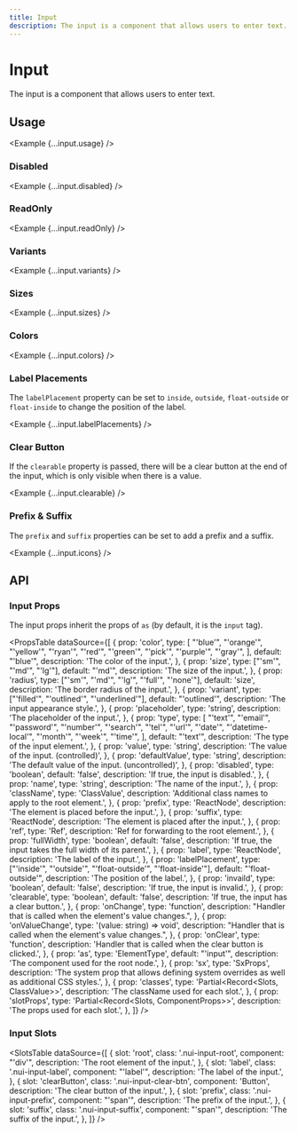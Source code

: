 ```yaml
---
title: Input
description: The input is a component that allows users to enter text.
---
```



# Input

The input is a component that allows users to enter text.

<ComponentLinks component='input' />

## Usage

<Example {...input.usage} />

### Disabled

<Example {...input.disabled} />

### ReadOnly

<Example {...input.readOnly} />

### Variants

<Example {...input.variants} />

### Sizes

<Example {...input.sizes} />

### Colors

<Example {...input.colors} />

### Label Placements

The `labelPlacement` property can be set to `inside`, `outside`, `float-outside` or `float-inside` to change the position of the label.

<Example {...input.labelPlacements} />

### Clear Button

If the `clearable` property is passed, there will be a clear button at the end of the input, which is only visible when there is a value.

<Example {...input.clearable} />

### Prefix & Suffix

The `prefix` and `suffix` properties can be set to add a prefix and a suffix.

<Example {...input.icons} />

## API

### Input Props

The input props inherit the props of `as` (by default, it is the `input` tag).

<PropsTable
  dataSource={[
    {
      prop: 'color',
      type: [
        "'blue'",
        "'orange'",
        "'yellow'",
        "'ryan'",
        "'red'",
        "'green'",
        "'pick'",
        "'purple'",
        "'gray'",
      ],
      default: "'blue'",
      description: 'The color of the input.',
    },
    {
      prop: 'size',
      type: ["'sm'", "'md'", "'lg'"],
      default: "'md'",
      description: 'The size of the input.',
    },
    {
      prop: 'radius',
      type: ["'sm'", "'md'", "'lg'", "'full'", "'none'"],
      default: 'size',
      description: 'The border radius of the input.',
    },
    {
      prop: 'variant',
      type: ["'filled'", "'outlined'", "'underlined'"],
      default: "'outlined'",
      description: 'The input appearance style.',
    },
    {
      prop: 'placeholder',
      type: 'string',
      description: 'The placeholder of the input.',
    },
    {
      prop: 'type',
      type: [
        "'text'",
        "'email'",
        "'password'",
        "'number'",
        "'search'",
        "'tel'",
        "'url'",
        "'date'",
        "'datetime-local'",
        "'month'",
        "'week'",
        "'time'",
      ],
      default: "'text'",
      description: 'The type of the input element.',
    },
    {
      prop: 'value',
      type: 'string',
      description: 'The value of the input. (controlled)',
    },
    {
      prop: 'defaultValue',
      type: 'string',
      description: 'The default value of the input. (uncontrolled)',
    },
    {
      prop: 'disabled',
      type: 'boolean',
      default: 'false',
      description: 'If true, the input is disabled.',
    },
    {
      prop: 'name',
      type: 'string',
      description: 'The name of the input.',
    },
    {
      prop: 'className',
      type: 'ClassValue',
      description: 'Additional class names to apply to the root element.',
    },
    {
      prop: 'prefix',
      type: 'ReactNode',
      description: 'The element is placed before the input.',
    },
    {
      prop: 'suffix',
      type: 'ReactNode',
      description: 'The element is placed after the input.',
    },
    {
      prop: 'ref',
      type: 'Ref',
      description: 'Ref for forwarding to the root element.',
    },
    {
      prop: 'fullWidth',
      type: 'boolean',
      default: 'false',
      description: 'If true, the input takes the full width of its parent.',
    },
    {
      prop: 'label',
      type: 'ReactNode',
      description: 'The label of the input.',
    },
    {
      prop: 'labelPlacement',
      type: ["'inside'", "'outside'", "'float-outside'", "'float-inside'"],
      default: "'float-outside'",
      description: 'The position of the label.',
    },
    {
      prop: 'invaild',
      type: 'boolean',
      default: 'false',
      description: 'If true, the input is invalid.',
    },
    {
      prop: 'clearable',
      type: 'boolean',
      default: 'false',
      description: 'If true, the input has a clear button.',
    },
    {
      prop: 'onChange',
      type: 'function',
      description: "Handler that is called when the element's value changes.",
    },
    {
      prop: 'onValueChange',
      type: '(value: string) => void',
      description: "Handler that is called when the element's value changes.",
    },
    {
      prop: 'onClear',
      type: 'function',
      description: 'Handler that is called when the clear button is clicked.',
    },
    {
      prop: 'as',
      type: 'ElementType',
      default: "'input'",
      description: 'The component used for the root node.',
    },
    {
      prop: 'sx',
      type: 'SxProps<SwitchOwnerState>',
      description:
        'The system prop that allows defining system overrides as well as additional CSS styles.',
    },
    {
      prop: 'classes',
      type: 'Partial<Record<Slots, ClassValue>>',
      description: 'The className used for each slot.',
    },
    {
      prop: 'slotProps',
      type: 'Partial<Record<Slots, ComponentProps>>',
      description: 'The props used for each slot.',
    },
  ]}
/>

### Input Slots

<SlotsTable
  dataSource={[
    {
      slot: 'root',
      class: '.nui-input-root',
      component: "'div'",
      description: 'The root element of the input.',
    },
    {
      slot: 'label',
      class: '.nui-input-label',
      component: "'label'",
      description: 'The label of the input.',
    },
    {
      slot: 'clearButton',
      class: '.nui-input-clear-btn',
      component: 'Button',
      description: 'The clear button of the input.',
    },
    {
      slot: 'prefix',
      class: '.nui-input-prefix',
      component: "'span'",
      description: 'The prefix of the input.',
    },
    {
      slot: 'suffix',
      class: '.nui-input-suffix',
      component: "'span'",
      description: 'The suffix of the input.',
    },
  ]}
/>
